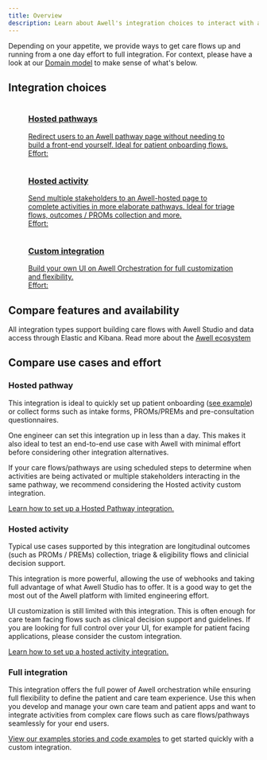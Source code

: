 ```yaml
---
title: Overview
description: Learn about Awell's integration choices to interact with activities in a pathway
---
```


Depending on your appetite, we provide ways to get care flows up and running from a one day effort to full integration. For context, please have a look at our [Domain model](/awell-orchestration/docs/getting-started/domain-model) to make sense of what's below.

## Integration choices

<div className="reset-styles grid lg:grid-cols-3 gap-3 mt-4">
  <a
    href="/awell-orchestration/docs/activities/hosted-pathway"
    className="custom-link block group relative rounded-xl border border-slate-200 dark:border-slate-800"
  >
    <div className="absolute -inset-px rounded-xl border-2 border-transparent opacity-0 [background:linear-gradient(var(--quick-links-hover-bg,theme(colors.sky.50)),var(--quick-links-hover-bg,theme(colors.sky.50)))_padding-box,linear-gradient(to_top,theme(colors.indigo.400),theme(colors.cyan.400),theme(colors.sky.500))_border-box] group-hover:opacity-100 dark:[--quick-links-hover-bg:theme(colors.slate.800)]" />
    <figure className="relative overflow-hidden rounded-xl p-6 flex flex-col justify-start h-full">
      <img
        src="https://res.cloudinary.com/da7x4rzl4/image/upload/v1651756063/Developer%20portal/628df8e945c036bc4dc479bf_Home_Visual-p-1080.png"
        alt=""
        className="w-full sm:w-11/12 hidden"
      />
      <figcaption className="dark:text-slate-400 pt-1 flex flex-col flex-grow">
        <div>
          <h3 className="font-semibold dark:text-sky-400">Hosted pathways</h3>
          <span className="pt-3">
            Redirect users to an Awell pathway page without needing to build a
            front-end yourself. Ideal for patient onboarding flows.
          </span>
        </div>
        <div className="mt-auto">
          <div className="pt-3">Effort:</div>
          <div className="pt-1">
            <Effort effort={1} />
          </div>
        </div>
      </figcaption>
    </figure>
  </a>
  <a
    href="/awell-orchestration/docs/activities/hosted-activity"
    className="custom-link block group relative rounded-xl border border-slate-200 dark:border-slate-800"
  >
    <div className="absolute -inset-px rounded-xl border-2 border-transparent opacity-0 [background:linear-gradient(var(--quick-links-hover-bg,theme(colors.sky.50)),var(--quick-links-hover-bg,theme(colors.sky.50)))_padding-box,linear-gradient(to_top,theme(colors.indigo.400),theme(colors.cyan.400),theme(colors.sky.500))_border-box] group-hover:opacity-100 dark:[--quick-links-hover-bg:theme(colors.slate.800)]" />
    <figure className="relative overflow-hidden rounded-xl p-6 flex flex-col justify-start h-full">
      <img
        src="https://res.cloudinary.com/da7x4rzl4/image/upload/v1651756063/Developer%20portal/628df8e945c036bc4dc479bf_Home_Visual-p-1080.png"
        alt=""
        className="w-full sm:w-11/12 hidden"
      />
      <figcaption className="dark:text-slate-400 pt-1 flex flex-col flex-grow">
        <div>
          <h3 className="font-semibold dark:text-sky-400">Hosted activity</h3>
          <span className="pt-3">
            Send multiple stakeholders to an Awell-hosted page to complete
            activities in more elaborate pathways. Ideal for triage flows,
            outcomes / PROMs collection and more.
          </span>
        </div>
        <div className="mt-auto">
          <div className="pt-3">Effort:</div>
          <div className="pt-1">
            <Effort effort={2} />
          </div>
        </div>
      </figcaption>
    </figure>
  </a>
  <a
    href="/awell-orchestration/docs/activities/custom-integration"
    className="custom-link block group relative rounded-xl border border-slate-200 dark:border-slate-800"
  >
    <div className="absolute -inset-px rounded-xl border-2 border-transparent opacity-0 [background:linear-gradient(var(--quick-links-hover-bg,theme(colors.sky.50)),var(--quick-links-hover-bg,theme(colors.sky.50)))_padding-box,linear-gradient(to_top,theme(colors.indigo.400),theme(colors.cyan.400),theme(colors.sky.500))_border-box] group-hover:opacity-100 dark:[--quick-links-hover-bg:theme(colors.slate.800)]" />
    <figure className="relative overflow-hidden rounded-xl p-6 flex flex-col justify-start h-full">
      <img
        src="https://res.cloudinary.com/da7x4rzl4/image/upload/v1651756063/Developer%20portal/628df8e945c036bc4dc479bf_Home_Visual-p-1080.png"
        alt=""
        className="w-full sm:w-11/12 hidden"
      />
      <figcaption className="dark:text-slate-400 pt-1 flex flex-col flex-grow">
        <div>
          <h3 className="font-semibold dark:text-sky-400">
            Custom integration
          </h3>
          <span className="pt-3">
            Build your own UI on Awell Orchestration for full customization and
            flexibility.
          </span>
        </div>
        <div className="mt-auto">
          <div className="pt-3">Effort:</div>
          <div className="pt-1">
            <Effort effort={3} />
          </div>
        </div>
      </figcaption>
    </figure>
  </a>
</div>

## Compare features and availability

All integration types support building care flows with Awell Studio and data access through Elastic and Kibana. Read more about the [Awell ecosystem](/awell-orchestration/docs/getting-started/awell-ecosystem)

<div className="mb-12">
  <UseCasesComparisonTable />
</div>

## Compare use cases and effort

### Hosted pathway

This integration is ideal to quickly set up patient onboarding ([see example](https://orchestration-stories.vercel.app/stories/hosted-pathway)) or collect forms such as intake forms, PROMs/PREMs and pre-consultation questionnaires.

One engineer can set this integration up in less than a day. This makes it also ideal to test an end-to-end use case with Awell with minimal effort before considering other integration alternatives.

If your care flows/pathways are using scheduled steps to determine when activities are being activated or multiple stakeholders interacting in the same pathway, we recommend considering the Hosted activity custom integration.

[Learn how to set up a Hosted Pathway integration.](/awell-orchestration/docs/activities/hosted-pathway)

### Hosted activity

Typical use cases supported by this integration are longitudinal outcomes (such as PROMs / PREMs) collection, triage & eligibility flows and clinicial decision support.

This integration is more powerful, allowing the use of webhooks and taking full advantage of what Awell Studio has to offer. It is a good way to get the most out of the Awell platform with limited engineering effort.

UI customization is still limited with this integration. This is often enough for care team facing flows such as clinical decision support and guidelines. If you are looking for full control over your UI, for example for patient facing applications, please consider the custom integration.

[Learn how to set up a hosted activity integration.](/awell-orchestration/docs/activities/hosted-activity)

### Full integration

This integration offers the full power of Awell orchestration while ensuring full flexibility to define the patient and care team experience. Use this when you develop and manage your own care team and patient apps and want to integrate activities from complex care flows such as care flows/pathways seamlessly for your end users.

[View our examples stories and code examples](/awell-orchestration/docs/activities/custom-integration) to get started quickly with a custom integration.
